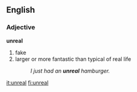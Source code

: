 ==English==

===Adjective===
'''unreal'''
# fake
# larger or more fantastic than typical of real life
#: ''I just had an '''unreal''' hamburger.''

[[it:unreal]]
[[fi:unreal]]